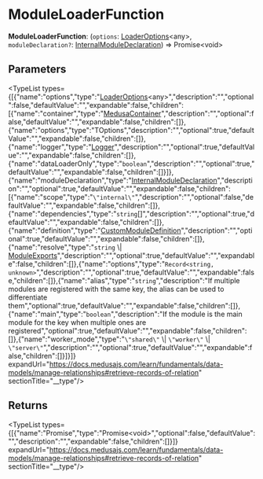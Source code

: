 
# ModuleLoaderFunction

 **ModuleLoaderFunction**: (`options`: [LoaderOptions](../workflows.LoaderOptions/page.mdx)&#60;any&#62;, `moduleDeclaration?`: [InternalModuleDeclaration](../workflows.InternalModuleDeclaration/page.mdx)) => Promise&#60;void&#62;

## Parameters

<TypeList types={[{"name":"options","type":"[LoaderOptions](../workflows.LoaderOptions/page.mdx)&#60;any&#62;","description":"","optional":false,"defaultValue":"","expandable":false,"children":[{"name":"container","type":"[MedusaContainer](../workflows.MedusaContainer/page.mdx)","description":"","optional":false,"defaultValue":"","expandable":false,"children":[]},{"name":"options","type":"TOptions","description":"","optional":true,"defaultValue":"","expandable":false,"children":[]},{"name":"logger","type":"[Logger](../../interfaces/workflows.Logger/page.mdx)","description":"","optional":true,"defaultValue":"","expandable":false,"children":[]},{"name":"dataLoaderOnly","type":"`boolean`","description":"","optional":true,"defaultValue":"","expandable":false,"children":[]}]},{"name":"moduleDeclaration","type":"[InternalModuleDeclaration](../workflows.InternalModuleDeclaration/page.mdx)","description":"","optional":true,"defaultValue":"","expandable":false,"children":[{"name":"scope","type":"`\"internal\"`","description":"","optional":false,"defaultValue":"","expandable":false,"children":[]},{"name":"dependencies","type":"`string`[]","description":"","optional":true,"defaultValue":"","expandable":false,"children":[]},{"name":"definition","type":"[CustomModuleDefinition](../workflows.CustomModuleDefinition/page.mdx)","description":"","optional":true,"defaultValue":"","expandable":false,"children":[]},{"name":"resolve","type":"`string` \\| [ModuleExports](../workflows.ModuleExports/page.mdx)","description":"","optional":true,"defaultValue":"","expandable":false,"children":[]},{"name":"options","type":"`Record<string, unknown>`","description":"","optional":true,"defaultValue":"","expandable":false,"children":[]},{"name":"alias","type":"`string`","description":"If multiple modules are registered with the same key, the alias can be used to differentiate them","optional":true,"defaultValue":"","expandable":false,"children":[]},{"name":"main","type":"`boolean`","description":"If the module is the main module for the key when multiple ones are registered","optional":true,"defaultValue":"","expandable":false,"children":[]},{"name":"worker_mode","type":"`\"shared\"` \\| `\"worker\"` \\| `\"server\"`","description":"","optional":true,"defaultValue":"","expandable":false,"children":[]}]}]} expandUrl="https://docs.medusajs.com/learn/fundamentals/data-models/manage-relationships#retrieve-records-of-relation" sectionTitle="__type"/>

## Returns

<TypeList types={[{"name":"Promise","type":"Promise&#60;void&#62;","optional":false,"defaultValue":"","description":"","expandable":false,"children":[]}]} expandUrl="https://docs.medusajs.com/learn/fundamentals/data-models/manage-relationships#retrieve-records-of-relation" sectionTitle="__type"/>
